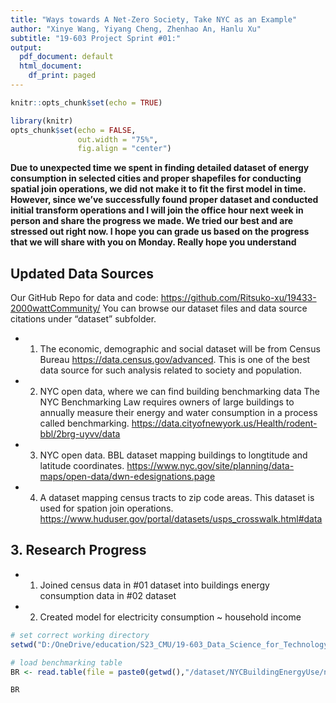 ---
title: "Ways towards A Net-Zero Society, Take NYC as an Example"
author: "Xinye Wang, Yiyang Cheng, Zhenhao An, Hanlu Xu"
subtitle: "19-603 Project Sprint #01:"
output:
  pdf_document: default
  html_document:
    df_print: paged
---

```{r setup, include=FALSE}
knitr::opts_chunk$set(echo = TRUE)

library(knitr)
opts_chunk$set(echo = FALSE,
               out.width = "75%", 
               fig.align = "center")
```

**Due to unexpected time we spent in finding detailed dataset of energy consumption in selected cities and proper shapefiles for conducting spatial join operations, we did not make it to fit the first model in time. However, since we've successfully found proper dataset and conducted initial transform operations and I will join the office hour next week in person and share the progress we made. We tried our best and are stressed out right now. I hope you can grade us based on the progress that we will share with you on Monday. Really hope you understand**


## Updated Data Sources
Our GitHub Repo for data and code: <https://github.com/Ritsuko-xu/19433-2000wattCommunity/>
You can browse our dataset files and data source citations under "dataset" subfolder.

- 01. The economic, demographic and social dataset will be from Census Bureau <https://data.census.gov/advanced>. This is one of the best data source for such analysis related to society and population.
- 02. NYC open data, where we can find building benchmarking data The NYC Benchmarking Law requires owners of large buildings to annually measure their energy and water consumption in a process called benchmarking. <https://data.cityofnewyork.us/Health/rodent-bbl/2brg-uyvv/data>
- 03. NYC open data. BBL dataset mapping buildings to longtitude and latitude coordinates. <https://www.nyc.gov/site/planning/data-maps/open-data/dwn-edesignations.page>
- 04. A dataset mapping census tracts to zip code areas. This dataset is used for spation join operations. <https://www.huduser.gov/portal/datasets/usps_crosswalk.html#data>

## 3. Research Progress
- 01. Joined census data in #01 dataset into buildings energy consumption data in #02 dataset
- 02. Created model for electricity consumption ~ household income

```{r}
# set correct working directory
setwd("D:/OneDrive/education/S23_CMU/19-603_Data_Science_for_Technology_Innovation_and_Policy/19433-2000wattCommunity")
```

```{r}
# load benchmarking table
BR <- read.table(file = paste0(getwd(),"/dataset/NYCBuildingEnergyUse/nyc_benchmarking_disclosure_data_reported_in_2016.csv"))

BR


```

